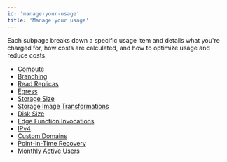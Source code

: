 ```yaml
---
id: 'manage-your-usage'
title: 'Manage your usage'
---
```


Each subpage breaks down a specific usage item and details what you're charged for, how costs are calculated, and how to optimize usage and reduce costs.

- [Compute](/docs/guides/platform/manage-your-usage/compute)
- [Branching](/docs/guides/platform/manage-your-usage/branching)
- [Read Replicas](/docs/guides/platform/manage-your-usage/read-replicas)
- [Egress](/docs/guides/platform/manage-your-usage/egress)
- [Storage Size](/docs/guides/platform/manage-your-usage/storage-size)
- [Storage Image Transformations](/docs/guides/platform/manage-your-usage/storage-image-transformations)
- [Disk Size](/docs/guides/platform/manage-your-usage/disk-size)
- [Edge Function Invocations](/docs/guides/platform/manage-your-usage/edge-function-invocations)
- [IPv4](/docs/guides/platform/manage-your-usage/ipv4)
- [Custom Domains](/docs/guides/platform/manage-your-usage/custom-domains)
- [Point-in-Time Recovery](/docs/guides/platform/manage-your-usage/point-in-time-recovery)
- [Monthly Active Users](/docs/guides/platform/manage-your-usage/monthly-active-users)